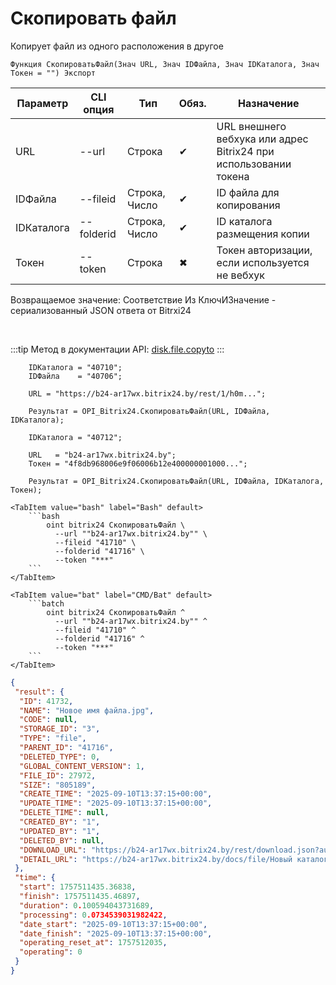 ﻿---
sidebar_position: 8
description: Скопировать файл и другие функции для работы с Bitrix24 в Открытом пакете интеграций - бесплатной open-source библиотеке интеграций для 1С:Предприятие 8, OneScript и CLI
keywords: [1C, 1С, 1С:Предприятие, 1С:Предприятие 8.3, API, Интеграция, Сервисы, Обмен, OneScript, CLI, Bitrix24]
---


# Скопировать файл
 Копирует файл из одного расположения в другое



`Функция СкопироватьФайл(Знач URL, Знач IDФайла, Знач IDКаталога, Знач Токен = "") Экспорт`

  | Параметр | CLI опция | Тип | Обяз. | Назначение |
  |-|-|-|-|-|
  | URL | --url | Строка | &#x2714; | URL внешнего вебхука или адрес Bitrix24 при использовании токена |
  | IDФайла | --fileid | Строка, Число | &#x2714; | ID файла для копирования |
  | IDКаталога | --folderid | Строка, Число | &#x2714; | ID каталога размещения копии |
  | Токен | --token | Строка | &#x2716; | Токен авторизации, если используется не вебхук |

  
  Возвращаемое значение:   Соответствие Из КлючИЗначение - сериализованный JSON ответа от Bitrxi24

<br/>

:::tip
Метод в документации API: [disk.file.copyto](https://dev.1c-bitrix.ru/rest_help/disk/file/disk_file_copyto.php)
:::
<br/>



```bsl title="Пример использования для 1С:Предприятие/OneScript"
    IDКаталога = "40710";
    IDФайла    = "40706";

    URL = "https://b24-ar17wx.bitrix24.by/rest/1/h0m...";

    Результат = OPI_Bitrix24.СкопироватьФайл(URL, IDФайла, IDКаталога);

    IDКаталога = "40712";

    URL   = "b24-ar17wx.bitrix24.by";
    Токен = "4f8db968006e9f06006b12e400000001000...";

    Результат = OPI_Bitrix24.СкопироватьФайл(URL, IDФайла, IDКаталога, Токен);
```
    

 <Tabs>
  
    <TabItem value="bash" label="Bash" default>
        ```bash
            oint bitrix24 СкопироватьФайл \
              --url ""b24-ar17wx.bitrix24.by"" \
              --fileid "41710" \
              --folderid "41716" \
              --token "***"
        ```
    </TabItem>
  
    <TabItem value="bat" label="CMD/Bat" default>
        ```batch
            oint bitrix24 СкопироватьФайл ^
              --url ""b24-ar17wx.bitrix24.by"" ^
              --fileid "41710" ^
              --folderid "41716" ^
              --token "***"
        ```
    </TabItem>
</Tabs>


```json title="Результат"
{
 "result": {
  "ID": 41732,
  "NAME": "Новое имя файла.jpg",
  "CODE": null,
  "STORAGE_ID": "3",
  "TYPE": "file",
  "PARENT_ID": "41716",
  "DELETED_TYPE": 0,
  "GLOBAL_CONTENT_VERSION": 1,
  "FILE_ID": 27972,
  "SIZE": "805189",
  "CREATE_TIME": "2025-09-10T13:37:15+00:00",
  "UPDATE_TIME": "2025-09-10T13:37:15+00:00",
  "DELETE_TIME": null,
  "CREATED_BY": "1",
  "UPDATED_BY": "1",
  "DELETED_BY": null,
  "DOWNLOAD_URL": "https://b24-ar17wx.bitrix24.by/rest/download.json?auth=6b8bc168006e9f06006b12e4000000010000070cb1147ad3d2dd512546684cac2f805f&token=disk%7CaWQ9NDE3MzImXz1Fc1ROZEpUbkJZbG9JOG1HcFU0SGlFNXJFN3gyTGRmVw%3D%3D%7CImRvd25sb2FkfGRpc2t8YVdROU5ERTNNekltWHoxRmMxUk9aRXBVYmtKWmJHOUpPRzFIY0ZVMFNHbEZOWEpGTjNneVRHUm1Wdz09fDZiOGJjMTY4MDA2ZTlmMDYwMDZiMTJlNDAwMDAwMDAxMDAwMDA3MGNiMTE0N2FkM2QyZGQ1MTI1NDY2ODRjYWMyZjgwNWYi.GmNAMNT16gtWX6oy5eFR7gvGXleH9yED8hS0OZ9OTZs%3D",
  "DETAIL_URL": "https://b24-ar17wx.bitrix24.by/docs/file/Новый каталог/Новое имя файла.jpg"
 },
 "time": {
  "start": 1757511435.36838,
  "finish": 1757511435.46897,
  "duration": 0.100594043731689,
  "processing": 0.0734539031982422,
  "date_start": "2025-09-10T13:37:15+00:00",
  "date_finish": "2025-09-10T13:37:15+00:00",
  "operating_reset_at": 1757512035,
  "operating": 0
 }
}
```
